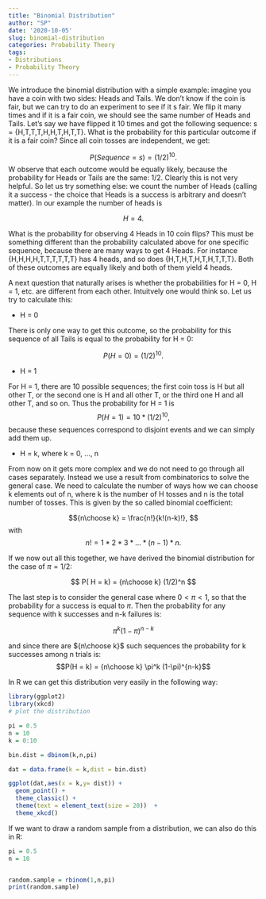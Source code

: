 ```yaml
---
title: "Binomial Distribution"
author: "SP"
date: '2020-10-05'
slug: binomial-distribution
categories: Probability Theory
tags:
- Distributions
- Probability Theory
---
```



We introduce the binomial distribution with a simple example: imagine you have a coin with two sides: Heads and Tails. We don't know if the coin is fair, but we can try to do an experiment to see if it s fair. We flip it many times and if it is a fair coin, we should see the same number of Heads and Tails.  Let's say we have flipped it 10 times and got the following sequence: s = {H,T,T,T,H,H,T,H,T,T}. What is the probability for this particular outcome if it is a fair coin? Since all coin tosses are independent, we get:

$$
P(Sequence = s) = (1/2)^{10}. 
$$
W observe that each outcome would be equally likely, because the probability for Heads or Tails are the same: $1/2$. Clearly this is not very helpful. So let us try something else: we count the number of Heads (calling it a success - the choice that Heads is a success is arbitrary and doesn't matter). In our example the number of heads is

$$H = 4.$$

What is the probability for observing 4 Heads in 10 coin flips? This must be something different than the probability calculated above for one specific sequence, because there are many ways to get 4 Heads. For instance {H,H,H,H,T,T,T,T,T,T} has 4 heads, and so does {H,T,H,T,H,T,H,T,T,T}. Both of these outcomes are equally likely and both of them yield 4 heads. 

A next question that naturally arises is whether the probabilities for H = 0, H = 1, etc. are different from each other. Intuitvely one would think so. Let us try to calculate this:

* H = 0

There is only one way to get this outcome, so the probability for this sequence of all Tails is equal to the probability for H = 0:

$$P(H = 0) = (1/2)^{10}.$$

* H = 1

For H = 1, there are 10 possible sequences; the first coin toss is H but all other T, or the second one is H and all other T, or the third one H and all other T, and so on. Thus the probability for H = 1 is
$$P(H = 1) = 10*(1/2)^{10},$$
because these sequences correspond to disjoint events and we can simply add them up. 

* H = k, where k = 0, ..., n

From now on it gets more complex and we do not need to go through all cases separately. Instead we use a result from combinatorics to solve the general case. We need to calculate the number of ways how we can choose k elements out of n, where k is the number of H tosses and n is the total number of tosses.  This is given by the so called binomial coefficient:

$${n\choose k} = \frac{n!}{k!(n-k)!}, $$ with
$$n! = 1*2*3*...*(n-1)*n.$$

If we now out all this together, we have derived the binomial distribution for the case of $\pi = 1/2$:

$$
P( H = k) = {n\choose k} (1/2)^n
$$

The last step is to consider the general case where $0 < \pi < 1$, so that the probability for a success is equal to $\pi$. Then the probability for any sequence with k successes and n-k failures is:

$$\pi^k (1-\pi)^{n-k}$$

and since there are ${n\choose k}$ such sequences the probability for k successes among n trials is:
$$P(H = k) = {n\choose k} \pi^k (1-\pi)^{n-k}$$

In R we can get this distribution very easily in the following way:
```r
library(ggplot2)
library(xkcd)
# plot the distribution

pi = 0.5
n = 10
k = 0:10

bin.dist = dbinom(k,n,pi)

dat = data.frame(k = k,dist = bin.dist)

ggplot(dat,aes(x = k,y= dist)) + 
  geom_point() +
  theme_classic() + 
  theme(text = element_text(size = 20))  + 
  theme_xkcd() 

```


If we want to draw a random sample from a distribution, we can also do this in R:
```r

pi = 0.5
n = 10


random.sample = rbinom(1,n,pi)
print(random.sample)
```


